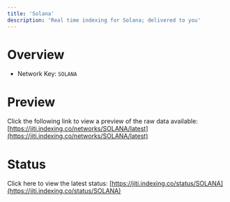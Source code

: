 ```yaml
---
title: 'Solana'
description: 'Real time indexing for Solana; delivered to you'
---
```


# Overview
- Network Key: `SOLANA`

# Preview
Click the following link to view a preview of the raw data available: [https://jiti.indexing.co/networks/SOLANA/latest](https://jiti.indexing.co/networks/SOLANA/latest)

# Status
Click here to view the latest status: [https://jiti.indexing.co/status/SOLANA](https://jiti.indexing.co/status/SOLANA)
